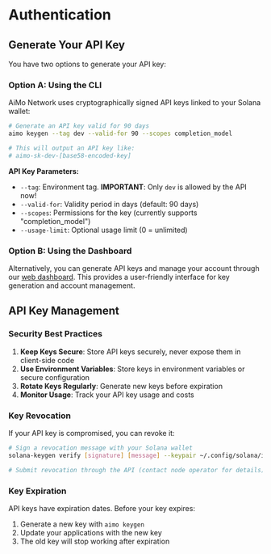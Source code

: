 # Authentication

## Generate Your API Key

You have two options to generate your API key:

### Option A: Using the CLI

AiMo Network uses cryptographically signed API keys linked to your Solana wallet:

```bash
# Generate an API key valid for 90 days
aimo keygen --tag dev --valid-for 90 --scopes completion_model

# This will output an API key like:
# aimo-sk-dev-[base58-encoded-key]
```

**API Key Parameters:**

- `--tag`: Environment tag. **IMPORTANT**: Only `dev` is allowed by the API now!
- `--valid-for`: Validity period in days (default: 90 days)
- `--scopes`: Permissions for the key (currently supports "completion_model")
- `--usage-limit`: Optional usage limit (0 = unlimited)

### Option B: Using the Dashboard

Alternatively, you can generate API keys and manage your account through our [web dashboard](https://aimo.network/account/keys). This provides a user-friendly interface for key generation and account management.

## API Key Management

### Security Best Practices

1. **Keep Keys Secure**: Store API keys securely, never expose them in client-side code
2. **Use Environment Variables**: Store keys in environment variables or secure configuration
3. **Rotate Keys Regularly**: Generate new keys before expiration
4. **Monitor Usage**: Track your API key usage and costs

### Key Revocation

If your API key is compromised, you can revoke it:

```bash
# Sign a revocation message with your Solana wallet
solana-keygen verify [signature] [message] --keypair ~/.config/solana/id.json

# Submit revocation through the API (contact node operator for details)
```

### Key Expiration

API keys have expiration dates. Before your key expires:

1. Generate a new key with `aimo keygen`
2. Update your applications with the new key
3. The old key will stop working after expiration
